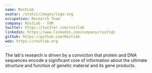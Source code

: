 ```yaml
---
name: RostLab
avatar: /static/images/logo.svg
occupation: Research Team
company: RostLab - TUM
twitter: https://twitter.com/rostlab
linkedin: https://www.linkedin.com/company/rostlab
github: https://github.com/Rostlab
web: https://rostlab.org
---
```


The lab's research is driven by a conviction that protein and DNA sequences encode a significant core of information about the ultimate structure and function of genetic material and its gene products.
